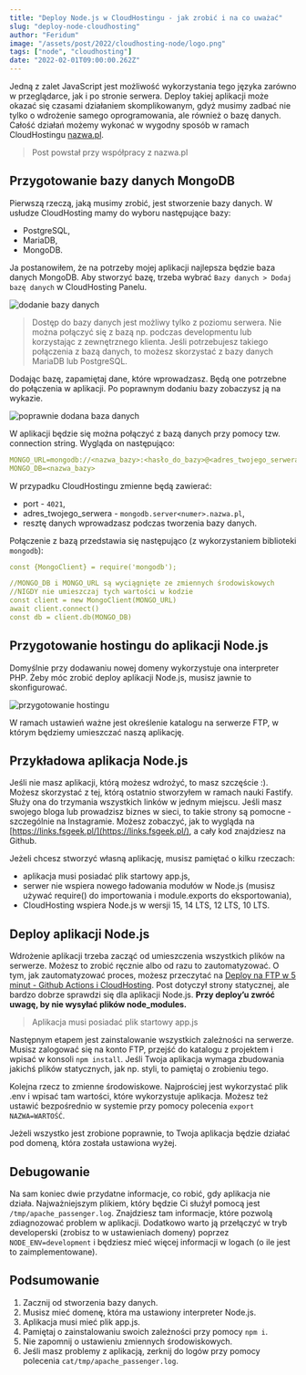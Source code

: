 ```yaml
---
title: "Deploy Node.js w CloudHostingu - jak zrobić i na co uważać"
slug: "deploy-node-cloudhosting"
author: "Feridum"
image: "/assets/post/2022/cloudhosting-node/logo.png"
tags: ["node", "cloudhosting"]
date: "2022-02-01T09:00:00.262Z"
---
```


Jedną z zalet JavaScript jest możliwość wykorzystania tego języka zarówno w przeglądarce, jak i po stronie serwera. Deploy takiej aplikacji może okazać się czasami działaniem skomplikowanym, gdyż musimy zadbać nie tylko o wdrożenie samego oprogramowania, ale również o bazę danych. Całość działań możemy wykonać w wygodny sposób w ramach CloudHostingu [nazwa.pl](http://nazwa.pl/).



> Post powstał przy współpracy z nazwa.pl

## Przygotowanie bazy danych MongoDB

Pierwszą rzeczą, jaką musimy zrobić, jest stworzenie bazy danych. W usłudze CloudHosting mamy do wyboru następujące bazy:

- PostgreSQL,
- MariaDB,
- MongoDB.

Ja postanowiłem, że na potrzeby mojej aplikacji najlepsza będzie baza danych MongoDB. Aby stworzyć bazę, trzeba wybrać `Bazy danych > Dodaj bazę danych` w  CloudHosting Panelu.

![dodanie bazy danych](/assets/post/2022/cloudhosting-node/baza_danych.png)

> Dostęp do bazy danych jest możliwy tylko z poziomu serwera. Nie można połączyć się z bazą np. podczas developmentu lub korzystając z zewnętrznego klienta. Jeśli potrzebujesz takiego połączenia z bazą danych, to możesz skorzystać z bazy danych MariaDB lub PostgreSQL.


Dodając bazę, zapamiętaj dane, które wprowadzasz. Będą one potrzebne do połączenia w aplikacji. Po poprawnym dodaniu bazy zobaczysz ją na wykazie.

![poprawnie dodana baza danych](/assets/post/2022/cloudhosting-node/nowa_baza_danych.png)

W aplikacji będzie się można połączyć z bazą danych przy pomocy tzw. connection string. Wygląda on następująco:

```yaml
MONGO_URL=mongodb://<nazwa_bazy>:<hasło_do_bazy>@<adres_twojego_serwera>:<port>
MONGO_DB=<nazwa_bazy>
```

W przypadku CloudHostingu zmienne będą zawierać:

- port - `4021`,
- adres_twojego_serwera - `mongodb.server<numer>.nazwa.pl`,
- resztę danych wprowadzasz podczas tworzenia bazy danych.

Połączenie z bazą przedstawia się następująco (z wykorzystaniem biblioteki `mongodb`): 

```yaml
const {MongoClient} = require('mongodb');

//MONGO_DB i MONGO_URL są wyciągnięte ze zmiennych środowiskowych
//NIGDY nie umieszczaj tych wartości w kodzie
const client = new MongoClient(MONGO_URL)
await client.connect()
const db = client.db(MONGO_DB)
```

## Przygotowanie hostingu do aplikacji Node.js

Domyślnie przy dodawaniu nowej domeny wykorzystuje ona interpreter PHP. Żeby móc zrobić deploy aplikacji Node.js, musisz jawnie to skonfigurować.

![przygotowanie hostingu](/assets/post/2022/cloudhosting-node/przygotowanie_hostingu.png)

W ramach ustawień ważne jest określenie katalogu na serwerze FTP, w którym będziemy umieszczać naszą aplikację.

## Przykładowa aplikacja Node.js

Jeśli nie masz aplikacji, którą możesz wdrożyć, to masz szczęście :). Możesz skorzystać z tej, którą ostatnio stworzyłem w ramach nauki Fastify. Służy ona do trzymania wszystkich linków w jednym miejscu. Jeśli masz swojego bloga lub prowadzisz biznes w sieci, to takie strony są pomocne - szczególnie na Instagramie. Możesz zobaczyć, jak to wygląda na [https://links.fsgeek.pl/](https://links.fsgeek.pl/), a cały kod znajdziesz na Github.

Jeżeli chcesz stworzyć własną aplikację, musisz pamiętać o kilku rzeczach:

- aplikacja musi posiadać plik startowy app.js,
- serwer nie wspiera nowego ładowania modułów w Node.js (musisz używać require() do importowania i module.exports do eksportowania),
- CloudHosting wspiera Node.js w wersji 15, 14 LTS, 12 LTS, 10 LTS.

## Deploy aplikacji Node.js

Wdrożenie aplikacji trzeba zacząć od umieszczenia wszystkich plików na serwerze. Możesz to zrobić ręcznie albo od razu to zautomatyzować. O tym, jak zautomatyzować proces, możesz przeczytać na [Deploy na FTP w 5 minut - Github Actions i CloudHosting](https://fsgeek.pl/post/github-action-deploy-ftp-nazwa-pl-cloudhosting/). Post dotyczył strony statycznej, ale bardzo dobrze sprawdzi się dla aplikacji Node.js. **Przy deploy’u zwróć uwagę, by nie wysyłać plików node_modules.**

> Aplikacja musi posiadać plik startowy app.js

Następnym etapem jest zainstalowanie wszystkich zależności na serwerze. Musisz zalogować się na konto FTP, przejść do katalogu z projektem i wpisać w konsoli `npm install`. Jeśli Twoja aplikacja wymaga zbudowania jakichś plików statycznych, jak np. styli, to pamiętaj o zrobieniu tego.

Kolejna rzecz to zmienne środowiskowe. Najprościej jest wykorzystać plik .env i wpisać tam wartości, które wykorzystuje aplikacja. Możesz też ustawić bezpośrednio w systemie przy pomocy polecenia `export NAZWA=WARTOŚĆ`.

Jeżeli wszystko jest zrobione poprawnie, to Twoja aplikacja będzie działać pod domeną, która została ustawiona wyżej.

## Debugowanie

Na sam koniec dwie przydatne informacje, co robić, gdy aplikacja nie działa. Najważniejszym plikiem, który będzie Ci służył pomocą jest `/tmp/apache_passenger.log`. Znajdziesz tam informacje, które pozwolą zdiagnozować problem w aplikacji. Dodatkowo warto ją przełączyć w tryb developerski (zrobisz to w ustawieniach domeny) poprzez `NODE_ENV=development` i będziesz mieć więcej informacji w logach (o ile jest to zaimplementowane).

## Podsumowanie

1. Zacznij od stworzenia bazy danych.
2. Musisz mieć domenę, która ma ustawiony interpreter Node.js.
3. Aplikacja musi mieć plik app.js.
4. Pamiętaj o zainstalowaniu swoich zależności przy pomocy `npm i`.
5. Nie zapomnij o ustawieniu zmiennych środowiskowych.
6. Jeśli masz problemy z aplikacją, zerknij do logów przy pomocy polecenia `cat/tmp/apache_passenger.log`.